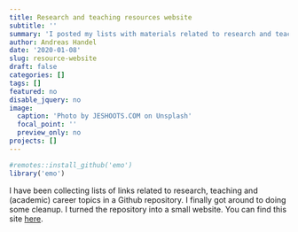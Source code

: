 ```yaml
---
title: Research and teaching resources website
subtitle: ''
summary: 'I posted my lists with materials related to research and teaching as a website.'
author: Andreas Handel
date: '2020-01-08'
slug: resource-website
draft: false
categories: []
tags: []
featured: no
disable_jquery: no
image:
  caption: 'Photo by JESHOOTS.COM on Unsplash'
  focal_point: ''
  preview_only: no
projects: []
---
```



```r
#remotes::install_github('emo')
library('emo')
```

I have been collecting lists of links related to research, teaching and (academic) career topics in a Github repository.
I finally got around to doing some cleanup. I turned the repository into a small website. You can find this site [here](https://andreashandel.github.io/research-and-teaching-resources/). 
